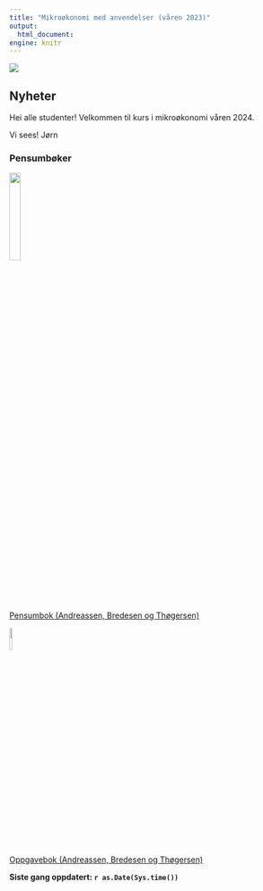 ```yaml
---
title: "Mikroøkonomi med anvendelser (våren 2023)"
output:
  html_document:
engine: knitr
---
```


![](man/figures/abc.jpg)

## Nyheter
Hei alle studenter! Velkommen til kurs i mikroøkonomi våren  2024. 

Vi sees!
Jørn

### Pensumbøker

![](man/figures/pensum.jpg){width=20%}
<br>
[Pensumbok (Andreassen, Bredesen og Thøgersen)](https://www.cappelendammundervisning.no/_innforing-i-mikrookonomi-9788202640521)
<br>

![](man/figures/oppgaver.jpg){width=10%}

[Oppgavebok (Andreassen, Bredesen og Thøgersen)](https://www.cappelendammundervisning.no/_innforing-i-mikrookonomi-ovingsoppgaver-med-losningsforslag-9788202656485)
<br>

**Siste gang oppdatert: `r as.Date(Sys.time())`**
